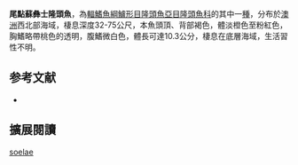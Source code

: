 {{Speciesbox
| image = 
| image_width = 250px
| status = LC
| status_system = IUCN3.1
| genus = Suezichthys
| species = soelae
| authority = [[Russell|Russell]], 1985
| synonyms = 
}}

'''尾點蘇彝士隆頭魚'''，為[[輻鰭魚綱|輻鰭魚綱]][[鱸形目|鱸形目]][[隆頭魚亞目|隆頭魚亞目]][[隆頭魚科|隆頭魚科]]的其中一[[種|種]]，分布於[[澳洲|澳洲]]西北部海域，棲息深度32-75公尺，本魚頭頂、背部褐色，體淡橙色至粉紅色，胸鰭略帶桃色的透明，腹鰭微白色，體長可達10.3公分，棲息在底層海域，生活習性不明。

==参考文献==
*{{FishBase_species|genus=Suezichthys|species=soelae|year=2013|month=8}}
== 擴展閱讀 ==
{{refbegin}}
{{wikispecies-inline|Suezichthys soelae|尾點蘇彝士隆頭魚}}
{{refend}}
{{Taxonbar|from=Q2664729}}

[[Category:蘇彝士隆頭魚屬|soelae]]


{{鱸形目小作品}}